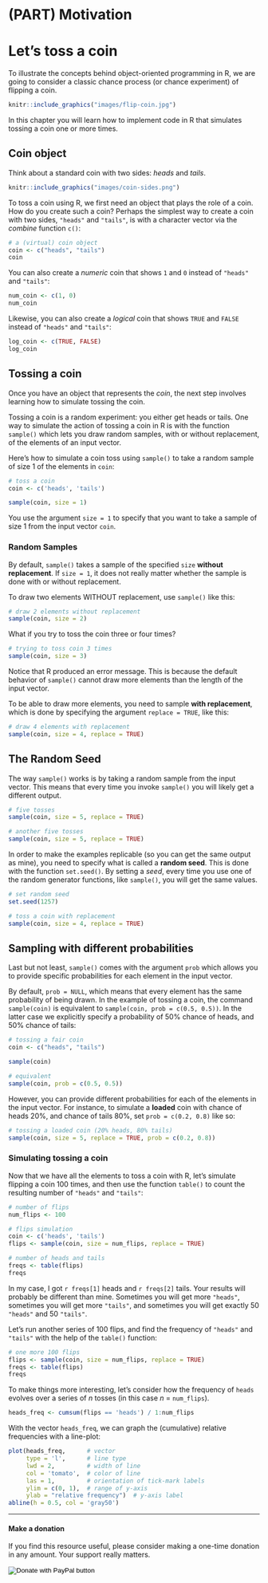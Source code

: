 # (PART) Motivation {-}

# Let's toss a coin {#intro}

To illustrate the concepts behind object-oriented programming in R, we are going to consider a classic chance process (or chance experiment) of flipping a coin.

```r
knitr::include_graphics("images/flip-coin.jpg")
```

In this chapter you will learn how to implement code in R that simulates tossing a coin one or more times.


## Coin object

Think about a standard coin with two sides: _heads_ and _tails_.

```r
knitr::include_graphics("images/coin-sides.png")
```

To toss a coin using R, we first need an object that plays the role of a coin. How do you create such a coin? Perhaps the simplest way to create a coin with two sides, `"heads"` and `"tails"`, is with a character vector via the _combine_ function `c()`:

```r
# a (virtual) coin object
coin <- c("heads", "tails")
coin
```

You can also create a _numeric_ coin that shows `1` and `0` instead of
`"heads"` and `"tails"`:

```r
num_coin <- c(1, 0)
num_coin
```

Likewise, you can also create a _logical_ coin that shows `TRUE` and `FALSE` 
instead of `"heads"` and `"tails"`:

```r
log_coin <- c(TRUE, FALSE)
log_coin
```


## Tossing a coin

Once you have an object that represents the _coin_, the next step involves learning how to simulate tossing the coin.

Tossing a coin is a random experiment: you either get heads or tails. One way to simulate the action of tossing a coin in R is with the function `sample()` which lets you draw random samples, with or without replacement, of the elements of an input vector. 

Here's how to simulate a coin toss using `sample()` to take a random sample of size 1 of the elements in `coin`:

```r
# toss a coin
coin <- c('heads', 'tails')

sample(coin, size = 1)
```

You use the argument `size = 1` to specify that you want to take a sample of size 1 from the input vector `coin`.


### Random Samples

By default, `sample()` takes a sample of the specified `size` __without replacement__. If `size = 1`, it does not really matter whether the sample is done with or without replacement. 

To draw two elements WITHOUT replacement, use `sample()` like this:

```r
# draw 2 elements without replacement
sample(coin, size = 2)
```

What if you try to toss the coin three or four times?

```r
# trying to toss coin 3 times
sample(coin, size = 3)
```

Notice that R produced an error message. This is because the default behavior of `sample()` cannot draw more elements than the length of the input vector.

To be able to draw more elements, you need to sample __with replacement__, which is done by specifying the argument `replace = TRUE`, like this:

```r
# draw 4 elements with replacement
sample(coin, size = 4, replace = TRUE)
```


## The Random Seed

The way `sample()` works is by taking a random sample from the input vector. This means that every time you invoke `sample()` you will likely get a different output.

```r
# five tosses
sample(coin, size = 5, replace = TRUE)
```

```r
# another five tosses
sample(coin, size = 5, replace = TRUE)
```


In order to make the examples replicable (so you can get the same output as mine), you need to specify what is called a __random seed__. This is done with the function `set.seed()`. By setting a _seed_, every time you use one of the random generator functions, like `sample()`, you will get the same values.

```r
# set random seed
set.seed(1257)

# toss a coin with replacement
sample(coin, size = 4, replace = TRUE)
```


## Sampling with different probabilities

Last but not least, `sample()` comes with the argument `prob` which allows you to provide specific probabilities for each element in the input vector.

By default, `prob = NULL`, which means that every element has the same probability of being drawn. In the example of tossing a coin, the command `sample(coin)` is equivalent to `sample(coin, prob = c(0.5, 0.5))`. In the latter case we explicitly specify a probability of 50% chance of heads, and 50% chance of tails:

```r
# tossing a fair coin
coin <- c("heads", "tails")

sample(coin)

# equivalent
sample(coin, prob = c(0.5, 0.5))
```

However, you can provide different probabilities for each of the elements in the input vector. For instance, to simulate a __loaded__ coin with chance of heads 20%, and chance of tails 80%, set `prob = c(0.2, 0.8)` like so:

```r
# tossing a loaded coin (20% heads, 80% tails)
sample(coin, size = 5, replace = TRUE, prob = c(0.2, 0.8))
```


### Simulating tossing a coin

Now that we have all the elements to toss a coin with R, let's simulate flipping a coin 100 times, and then use the function `table()` to count the resulting number of `"heads"` and `"tails"`:

```r
# number of flips
num_flips <- 100

# flips simulation
coin <- c('heads', 'tails')
flips <- sample(coin, size = num_flips, replace = TRUE)

# number of heads and tails
freqs <- table(flips)
freqs
```

In my case, I got `r freqs[1]` heads and `r freqs[2]` tails. Your results will probably be different than mine. Sometimes you will get more `"heads"`, sometimes you will get more `"tails"`, and sometimes you will get exactly 50 `"heads"` and 50 `"tails"`.

Let's run another series of 100 flips, and find the frequency of `"heads"` and `"tails"` with the help of the `table()` function:

```r
# one more 100 flips
flips <- sample(coin, size = num_flips, replace = TRUE)
freqs <- table(flips)
freqs
```


To make things more interesting, let's consider how the frequency of `heads` evolves over a series of _n_ tosses (in this case _n_ = `num_flips`).

```r
heads_freq <- cumsum(flips == 'heads') / 1:num_flips
```

With the vector `heads_freq`, we can graph the (cumulative) relative frequencies with a line-plot:

```r
plot(heads_freq,      # vector
     type = 'l',      # line type
     lwd = 2,         # width of line
     col = 'tomato',  # color of line
     las = 1,         # orientation of tick-mark labels
     ylim = c(0, 1),  # range of y-axis
     ylab = "relative frequency")  # y-axis label
abline(h = 0.5, col = 'gray50')
```


-----

#### Make a donation {-}

If you find this resource useful, please consider making a one-time donation in any amount. Your support really matters.

<form action="https://www.paypal.com/cgi-bin/webscr" method="post" target="_top">
<input type="hidden" name="cmd" value="_donations" />
<input type="hidden" name="business" value="ZF6U7K5MW25W2" />
<input type="hidden" name="currency_code" value="USD" />
<input type="image" src="https://www.paypalobjects.com/en_US/i/btn/btn_donateCC_LG.gif" border="0" name="submit" title="PayPal - The safer, easier way to pay online!" alt="Donate with PayPal button" />
<img alt="" border="0" src="https://www.paypal.com/en_US/i/scr/pixel.gif" width="1" height="1" />
</form>
